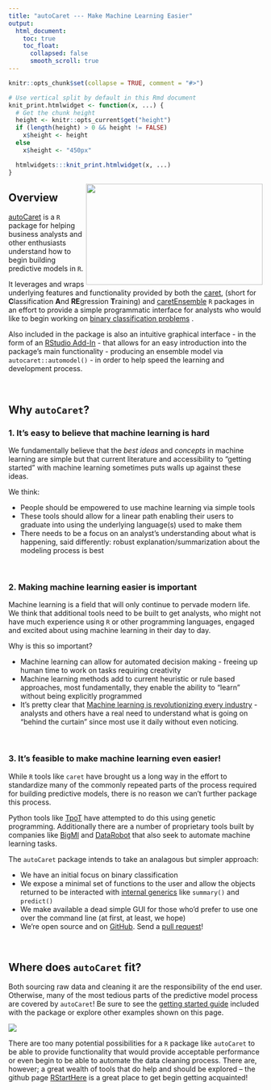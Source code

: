 ```yaml
---
title: "autoCaret --- Make Machine Learning Easier"
output:
  html_document:
    toc: true
    toc_float:
      collapsed: false
      smooth_scroll: true
---
```


```r
knitr::opts_chunk$set(collapse = TRUE, comment = "#>")

# Use vertical split by default in this Rmd document
knit_print.htmlwidget <- function(x, ...) {
  # Get the chunk height
  height <- knitr::opts_current$get("height")
  if (length(height) > 0 && height != FALSE)
    x$height <- height
  else
    x$height <- "450px"

  htmlwidgets:::knit_print.htmlwidget(x, ...)
}
```

<img src="images/autoCaretUI.png" id="overview-image" width=350 height=200 align="right"/>

## Overview

<a href="http://github.com/gregce/autoCaret/" target="_top">autoCaret</a>
 is a `R` package for helping business analysts and other enthusiasts understand how to begin building predictive models in `R`.

It leverages and wraps underlying features and functionality provided by both the <a href="http://caret.r-forge.r-project.org/" target="_top">caret</a>, (short for **C**lassification **A**nd **RE**gression **T**raining)
and  <a href="https://cran.rstudio.com/web/packages/caretEnsemble/index.html" target="_top">caretEnsemble</a> `R` packages in an effort to provide a simple programmatic interface for analysts who would like to begin working on <a href="https://en.wikipedia.org/wiki/Binary_classification" target="_top">binary classification problems</a> . 

Also included in the package is also an intuitive graphical interface - in the form of an <a href="https://rstudio.github.io/rstudioaddins/#overview" target="_top">RStudio Add-In</a> - that allows for an easy introduction into the package's main functionality - producing an ensemble model via `autocaret::automodel()` - in order to help speed the learning and development process.

<br>

## Why `autoCaret`? 

### 1. It's easy to believe that machine learning is hard
We fundamentally believe that the _best ideas_ and _concepts_ in machine learning are simple but that current literature and accessibility to "getting started" with machine learning sometimes puts walls up against these ideas. 

We think:

- People should be empowered to use machine learning via simple tools
- These tools should allow for a linear path enabling their users to graduate into using the underlying language(s) used to make them
- There needs to be a focus on an analyst's understanding about what is happening, said differently: robust explanation/summarization about the modeling process is best

<br>

### 2. Making machine learning easier is important

Machine learning is a field that will only continue to pervade modern life. We think that additional tools need to be built to get analysts, who might not have much experience using `R` or other programming languages, engaged and excited about using machine learning in their day to day. 

Why is this so important?

- Machine learning can allow for automated decision making - freeing up human time to work on tasks requiring creativity
- Machine learning methods add to current heuristic or rule based approaches, most fundamentally, they enable the ability to "learn" without being explicitly programmed
- It's pretty clear that  <a href=" http://www.gartner.com/smarterwithgartner/what-we-can-do-with-machine-learning/" target="_top">Machine learning is revolutionizing every industry</a> - analysts and others have a real need to understand what is going on "behind the curtain" since most use it daily without even noticing.

<br> 

### 3. It's feasible to make machine learning even easier!

While `R` tools like `caret` have brought us a long way in the effort to standardize many of the commonly repeated parts of the process required for building predictive models, there is no reason we can't further package this process. 

Python tools like <a href="https://github.com/rhiever/tpot" target="_top">TpoT</a> have attempted to do this using genetic programming. Additionally there are a number of proprietary tools built by companies like <a href="https://bigml.com/" target="_top">BigMl</a> and <a href="https://www.datarobot.com/" target="_top">DataRobot</a> that also seek to automate machine learning tasks.

The `autoCaret` package intends to take an analagous but simpler approach:

- We have an initial focus on binary classification
- We expose a minimal set of functions to the user and allow the objects returned to be interacted with <a href="https://stat.ethz.ch/R-manual/R-devel/library/base/html/InternalMethods.html" target="_top">internal generics</a>  like `summary()` and `predict()`
- We make available a dead simple GUI for those who'd prefer to use one over the command line (at first, at least, we hope)
- We're open source and on <a href="http://github.com/gregce/autoCaret/" target="_top">GitHub</a>. Send a <a href="https://github.com/gregce/autoCaret/pulls" target="_top">pull request</a>!

<br>

## Where does `autoCaret` fit?
Both sourcing raw data and cleaning it are the responsibility of the end user. Otherwise, many of the most tedious parts of the predictive model process are covered by `autoCaret`! Be sure to see the <a href="https://github.com/gregce/autoCaret/blob/master/vignettes/autoCaret.Rmd" target="_top">getting started guide</a> included with the package or explore other examples shown on this page.

<img src="images/autoCaretSolution.png" id="overview-image" align="center"/>

There are too many potential possibilities for a `R` package like `autoCaret` to be able to provide functionality that would provide acceptable performance or even begin to be able to automate the data cleaning process. There are, however; a great wealth of tools that do help and should be explored -- the github page <a href=" https://github.com/rstudio/RStartHere" target="_top">RStartHere</a> is a great place to get begin getting acquainted!


